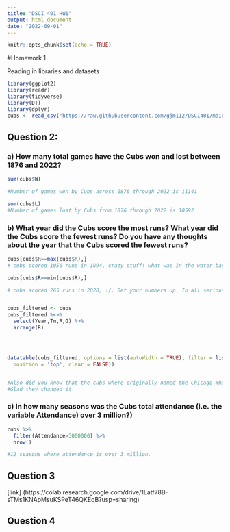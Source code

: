 ```yaml
---
title: "DSCI 401 HW1"
output: html_document
date: "2022-09-01"
---
```


```r
knitr::opts_chunk$set(echo = TRUE)
```
#Homework 1

Reading in libraries and datasets

```r
library(ggplot2)
library(readr)
library(tidyverse)
library(DT)
library(dplyr)
cubs <- read_csv("https://raw.githubusercontent.com/gjm112/DSCI401/main/data/cubs_all_time.csv")
```

## Question 2:



### a) How many total games have the Cubs won and lost between 1876 and 2022?

```r
sum(cubs$W)

#Number of games won by Cubs across 1876 through 2022 is 11141

sum(cubs$L)
#Number of games lost by Cubs from 1876 through 2022 is 10592
```


### b) What year did the Cubs score the most runs? What year did the Cubs score the fewest runs? Do you have any thoughts about the year that the Cubs scored the fewest runs?
```r

cubs[cubs$R==max(cubs$R),]
# cubs scored 1056 runs in 1894, crazy stuff! what was in the water back then?

cubs[cubs$R==min(cubs$R),]

# cubs scored 265 runs in 2020, :/. Get your numbers up. In all seriousness, this makes sense since COVID shortened the 2020 MLB season with an all time low 60 games played during this season. Suprisingly, there was another season with only 60 games in 1877. A lot of the earlier years had waaaay less games as they were trying to determine season length, at least that is my guess. Truthfully they had it right earlier, nobody wants a 162 game season. Bring back the 60 game seasons!


cubs_filtered <- cubs
cubs_filtered %<>%
  select(Year,Tm,R,G) %>%
  arrange(R)




datatable(cubs_filtered, options = list(autoWidth = TRUE), filter = list(
  position = 'top', clear = FALSE))


#Also did you know that the cubs where originally named the Chicago White Stockings? Honestly thats a WACK name
#Glad they changed it

```


### c) In how many seasons was the Cubs total attendance (i.e. the variable Attendance) over 3 million?)

```r
cubs %>% 
  filter(Attendance>3000000) %>% 
  nrow()

#12 seasons where attendance is over 3 million.
```


## Question 3

[link] (https://colab.research.google.com/drive/1Latf78B-sTMs1KNApMsuKSPeT46QKEqB?usp=sharing)


## Question 4







